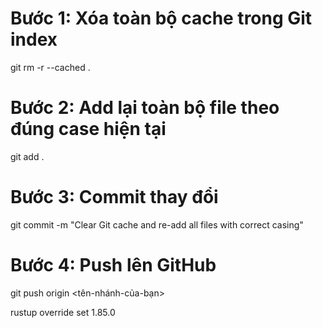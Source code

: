 # Bước 1: Xóa toàn bộ cache trong Git index

git rm -r --cached .

# Bước 2: Add lại toàn bộ file theo đúng case hiện tại

git add .

# Bước 3: Commit thay đổi

git commit -m "Clear Git cache and re-add all files with correct casing"

# Bước 4: Push lên GitHub

git push origin <tên-nhánh-của-bạn>

rustup override set 1.85.0
